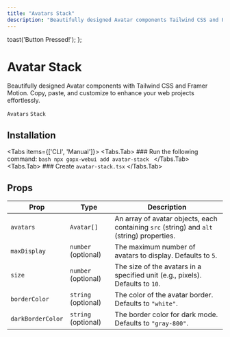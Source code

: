 ```yaml
---
title: "Avatars Stack"
description: "Beautifully designed Avatar components Tailwind CSS and Framer Motion. Copy, paste, and customize to enhance your web projects effortlessly."
---
```




  toast('Button Pressed!');
};

# Avatar Stack

<p className="opacity-80 text-lg">Beautifully designed Avatar components with Tailwind CSS and Framer Motion. Copy, paste, and customize to enhance your web projects effortlessly.</p>

`Avatars` `Stack`

<ComponentPreview name="avatar-stack-demo" />

## Installation

<Tabs items={['CLI', 'Manual']}>
  <Tabs.Tab>
    ### Run the following command:
    ```bash
    npx gopx-webui add avatar-stack
    ```
  </Tabs.Tab>
  <Tabs.Tab>
    ### Create `avatar-stack.tsx`
  <ComponentSource name="avatar-stack" />
  </Tabs.Tab>
</Tabs>

## Props

| Prop           | Type          | Description                                                                                     |
|---------------------|-------------------|-----------------------------------------------------------------------------------------------------|
| `avatars`           | `Avatar[]`        | An array of avatar objects, each containing `src` (string) and `alt` (string) properties.         |
| `maxDisplay`        | `number` (optional) | The maximum number of avatars to display. Defaults to `5`.                                         |
| `size`              | `number` (optional) | The size of the avatars in a specified unit (e.g., pixels). Defaults to `10`.                      |
| `borderColor`       | `string` (optional) | The color of the avatar border. Defaults to `"white"`.                                            |
| `darkBorderColor`   | `string` (optional) | The border color for dark mode. Defaults to `"gray-800"`.                                         |
